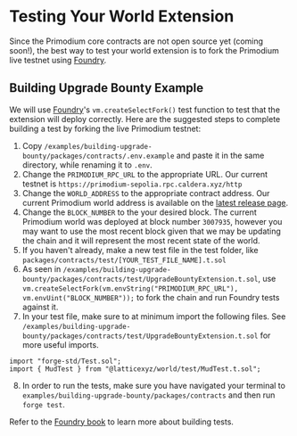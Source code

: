 # Testing Your World Extension

Since the Primodium core contracts are not open source yet (coming soon!), the best way to test your world extension is to fork the Primodium live testnet using
[Foundry](https://github.com/foundry-rs/foundry).

## Building Upgrade Bounty Example

We will use [Foundry](https://book.getfoundry.sh/cheatcodes/create-select-fork)'s `vm.createSelectFork()` test function to test that the extension will deploy correctly. Here are the suggested steps to complete building a test by forking the live Primodium testnet:

1. Copy `/examples/building-upgrade-bounty/packages/contracts/.env.example` and paste it in the same directory, while renaming it to `.env`.
2. Change the `PRIMODIUM_RPC_URL` to the appropriate URL. Our current testnet is `https://primodium-sepolia.rpc.caldera.xyz/http`
3. Change the `WORLD_ADDRESS` to the appropriate contract address. Our current Primodium world address is available on the [latest release page](../latest.mdx).
4. Change the `BLOCK_NUMBER` to the your desired block. The current Primodium world was deployed at block number `3007935`, however you may want to use the most recent block given that we may be updating the chain and it will represent the most recent state of the world.
5. If you haven't already, make a new test file in the test folder, like `packages/contracts/test/[YOUR_TEST_FILE_NAME].t.sol`
6. As seen in `/examples/building-upgrade-bounty/packages/contracts/test/UpgradeBountyExtension.t.sol`, use `vm.createSelectFork(vm.envString("PRIMODIUM_RPC_URL"), vm.envUint("BLOCK_NUMBER"));` to fork the chain and run Foundry tests against it.
7. In your test file, make sure to at minimum import the following files. See `/examples/building-upgrade-bounty/packages/contracts/test/UpgradeBountyExtension.t.sol` for more useful imports.

```solidity
import "forge-std/Test.sol";
import { MudTest } from "@latticexyz/world/test/MudTest.t.sol";
```

8. In order to run the tests, make sure you have navigated your terminal to `examples/building-upgrade-bounty/packages/contracts` and then run `forge test`.

Refer to the [Foundry book](https://book.getfoundry.sh/forge/tests?highlight=test#tests) to learn more about building tests.
